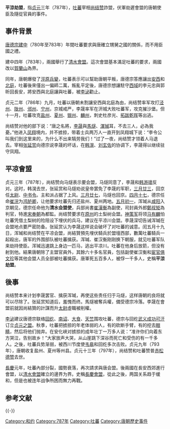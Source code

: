 '''平涼劫盟'''，指[[貞元_(唐朝)|贞元]]三年（787年），[[吐蕃|吐蕃]]宰相[[尚结赞|尚结赞]]詐盟，伏軍劫遲會盟的唐朝使臣及隨從官員的事件。

==事件背景==
[[唐德宗|唐德宗]][[建中_(唐朝)|建中]]（780年至783年）年間吐蕃要求與唐確立甥舅之國的關係，而不用臣國之禮。

建中四年（783年），兩國舉行了[[清水會盟|清水會盟]]。這次會盟基本滿足吐蕃的要求，兩國改以[[贺兰山|賀蘭山]]為界。

同年，唐朝爆發了[[泾原兵变|涇原兵變]]，吐蕃表示可以幫助唐朝平叛，唐德宗答應讓出[[安西大都护府|安西]]和[[北庭大都护府|北庭]]，吐蕃後來僅出一偏師二萬，叛亂平定後，唐德宗想讓駐守[[西域|西域]]的李元忠與郭昕回長安，將安西與北庭讓與吐蕃，被[[李泌|李泌]]勸止。

贞元二年（786年）九月，吐蕃以唐朝未割讓安西與北庭為由，尚结赞率军攻打[[泾州|泾州]]、[[陇州|陇州]]、[[邠州_(彬州)|邠州]]、[[宁州_(西魏)|宁州]]，京城戒严，李晟率军在汧城大败吐蕃军，攻克摧沙堡。但十一月，吐蕃攻克[[盐州_(陕西省)|盐州]]、[[夏州|夏州]]、[[银州_(北周)|银州]]、[[麟州_(开元)|麟州]]，刺史杜彦光、[[拓跋乾晖|拓跋乾晖]]等出逃。

尚结赞对他的部下说：“唐之名將，[[李晟_(唐朝)|李晟]]與[[馬燧|馬燧]]、[[渾瑊|渾瑊]]耳，不去三人，必為我憂。”他进入[[鳳翔府|凤翔]]境内，并不掳掠，带着士兵两万人一直开到凤翔城下说：“李令公叫我们到这里来的，为什么不出来犒劳我们！”过了一夜，尚结赞才领着人马退去。宰相[[张延赏|张延赏]]向德宗说李晟的坏话，在[[韩滉|韩滉]]、[[刘玄佐|刘玄佐]]的协调下，李晟得以继续驻守凤翔。

==平凉會盟==
贞元三年（787年），尚结赞向马燧表示要会盟，马燧同意了，李晟和[[韩游瓌|韩游瓌]]反对。这时，韩滉去世，张延赏和马燧劝说皇帝罢免了李晟的军职，[[三月廿三|三月廿三]]，回京任[[太尉|太尉]]、[[中书令|中书令]]。主和派占据了上风。[[三月廿七|三月廿七]]，马燧也回京。[[四月十七|四月十七]]，德宗任命[[崔浣|崔浣]]为[[鸿胪卿|鸿胪卿]]，让他要求吐蕃先归还盐州、夏州两地。[[五月初一|五月初一]]，浑瑊从[[咸阳市|咸阳]]入京朝见，德宗任命他为'''清水会盟使'''，兵部尚書[[崔漢衡|崔漢衡]]為副使，司封員外郎[[鄭叔矩|鄭叔矩]]為判官，特進[[宋奉朝|宋奉朝]]為都監{{参考|1={{Cite book|author=司馬光|title=《[[s:資治通鑑/卷232|資治通鑑]]》|pages=〈唐德宗神武聖文皇帝七貞元三年（丁卯，公元七八七年）〉}}}}。尚结赞要求在[[原州|原州]]的土梨树会盟。[[神策军|神策军]]将领[[马有麟|马有麟]]怕吐蕃凭借土梨树的险阻设下埋伏的兵马，建议在平凉川会盟。李晟深切告诫浑瑊在会盟地点要严密防备。张延赏认为李晟这样说会破坏了对吐蕃的诚意。闰五月十九日，浑瑊和尚结赞在平凉会盟，尚結贊預先埋伏騎兵於盟壇西部，數萬吐蕃騎兵一起殺出，唐军的外围部队被吐蕃擒获。浑瑊、崔汉衡刚刚换下朝服，就见吐蕃军队来劫持使臣。浑瑊迅速跳上身边一匹马，逃出平凉川。吐蕃在他身后放箭，但没有射到他。結果唐朝除了主盟官員外，其餘六十多名官員，包括副使崔汉衡和[[宦官|宦官]][[俱文珍|俱文珍]]等其他会盟人员全部被吐蕃擒获。唐軍死五百多人，被俘一千多人，史稱'''平涼劫盟'''{{参考|1={{Cite book|author=[[黃仁宇|黃仁宇]]|title=《中國大歷史》〈第十章 第二帝國：已有突破，但未竟事功〉|pages=第146頁}}}}。

==後事==
尚结赞本来计划李晟罢官、擒获浑瑊，再使这些责任归于马燧，这样唐朝的良将就可以尽除了。张延赏知道后，羞愧而终。馬燧被奪兵權，備受德宗冷落。李晟在會盟前就因尚結贊的計謀而升[[太尉|太尉]]虛職被削權。

[[李泌|李泌]]建议唐德宗联络[[回纥|回纥]]、[[南诏|南诏]]、[[阿拉伯帝国|大食]]、[[天竺|天竺]]围攻吐蕃，德宗与回纥[[长寿天亲可汗|武义成功可汗]]订立[[贞元之盟|贞元之盟]]。秋季，吐蕃把掳掠的年老体弱的人，有的砍断手臂，有的挖去[[眼睛|眼睛]]，然后将他们抛弃。在安化峡对掳掠的成年壮丁一万多人说：“准许你们向着东方哭泣，告别故乡！”大家放声大哭，从山崖跳下深谷而死亡和受伤的有一千多人。之後，吐蕃兵势渐弱，被西川节度使[[韦皋|韦皋]]和回纥多次击败。贞元九年（793年），唐朝收复盐州、夏州等州县。贞元十三年（797年），尚结赞和吐蕃赞普[[赤松德赞|赤松德赞]]去世。

[[長慶|長慶]]元年，吐蕃內部分裂，國勢衰落，再次請求與唐会盟。後兩國在長安西郊進行會盟，以[[清水會盟|清水會盟]]確立的邊界为界。史稱[[長慶會盟|長慶會盟]]，從此之後，两国关系趋于缓和，但是也被连年战争所困而無力再戰{{参考|name=吐蕃|1={{Cite book|author=傅樂成|year=1993年|title=《中國通史 隋唐五代史》第八章〈唐代的武功（上）〉|pages=第75頁}}}}。

== 参考文献 ==
{{ReflistH|2}}
{{RefFoot}}
{{ReflistF}}

{{-}}
{{唐朝歷史事件|cat=1|index=PLJM}}

[[Category:和约|Category:和约]]
[[Category:787年|Category:787年]]
[[Category:吐蕃|Category:吐蕃]]
[[Category:唐朝歷史事件|Category:唐朝歷史事件]]